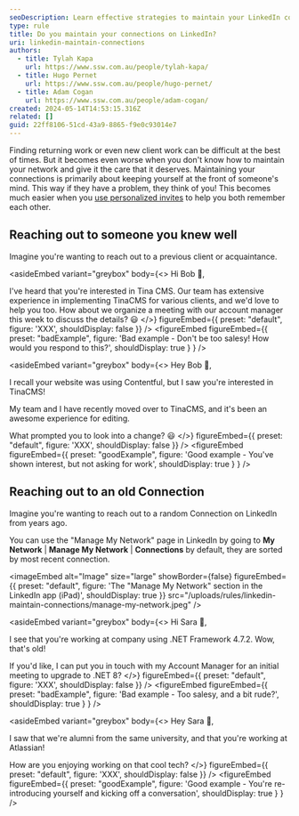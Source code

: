 ```yaml
---
seoDescription: Learn effective strategies to maintain your LinkedIn connections and enhance your professional networking.
type: rule
title: Do you maintain your connections on LinkedIn?
uri: linkedin-maintain-connections
authors:
  - title: Tylah Kapa
    url: https://www.ssw.com.au/people/tylah-kapa/
  - title: Hugo Pernet
    url: https://www.ssw.com.au/people/hugo-pernet/
  - title: Adam Cogan
    url: https://www.ssw.com.au/people/adam-cogan/
created: 2024-05-14T14:53:15.316Z
related: []
guid: 22ff8106-51cd-43a9-8865-f9e0c93014e7
---
```

Finding returning work or even new client work can be difficult at the best of times. But it becomes even worse when you don't know how to maintain your network and give it the care that it deserves.
Maintaining your connections is primarily about keeping yourself at the front of someone's mind. This way if they have a problem, they think of you!
This becomes much easier when you [use personalized invites](/linkedin-connect-with-people) to help you both remember each other.

## Reaching out to someone you knew well

Imagine you're wanting to reach out to a previous client or acquaintance.

<asideEmbed
  variant="greybox"
  body={<>
    Hi Bob 👋,

I've heard that you're interested in Tina CMS. Our team has extensive experience in implementing TinaCMS for various clients, and we'd love to help you too. How about we organize a meeting with our account manager this week to discuss the details? 😃
  </>}
  figureEmbed={{
    preset: "default",
    figure: 'XXX',
    shouldDisplay: false
  }}
/>
<figureEmbed figureEmbed={{
  preset: "badExample",
  figure: 'Bad example - Don\'t be too salesy! How would you respond to this?',
  shouldDisplay: true
} } />


<asideEmbed
  variant="greybox"
  body={<>
    Hey Bob 👋,

I recall your website was using Contentful, but I saw you're interested in TinaCMS!

My team and I have recently moved over to TinaCMS, and it's been an awesome experience for editing.

What prompted you to look into a change? 😃
  </>}
  figureEmbed={{
    preset: "default",
    figure: 'XXX',
    shouldDisplay: false
  }}
/>
<figureEmbed figureEmbed={{
  preset: "goodExample",
  figure: 'Good example - You\'ve shown interest, but not asking for work',
  shouldDisplay: true
} } />


## Reaching out to an old Connection

Imagine you're wanting to reach out to a random Connection on LinkedIn from years ago.

You can use the "Manage My Network" page in LinkedIn by going to **My Network** | **Manage My Network** | **Connections** by default, they are sorted by most recent connection.


<imageEmbed
  alt="Image"
  size="large"
  showBorder={false}
  figureEmbed={{
    preset: "default",
    figure: 'The "Manage My Network" section in the LinkedIn app (iPad)',
    shouldDisplay: true
  }}
  src="/uploads/rules/linkedin-maintain-connections/manage-my-network.jpeg"
/>

<asideEmbed
  variant="greybox"
  body={<>
    Hi Sara 👋,

I see that you're working at company using .NET Framework 4.7.2. Wow, that's old!

If you'd like, I can put you in touch with my Account Manager for an initial meeting to upgrade to .NET 8?
  </>}
  figureEmbed={{
    preset: "default",
    figure: 'XXX',
    shouldDisplay: false
  }}
/>
<figureEmbed figureEmbed={{
  preset: "badExample",
  figure: 'Bad example - Too salesy, and a bit rude?',
  shouldDisplay: true
} } />


<asideEmbed
  variant="greybox"
  body={<>
    Hey Sara 👋,

I saw that we're alumni from the same university, and that you're working at Atlassian!

How are you enjoying working on that cool tech?
  </>}
  figureEmbed={{
    preset: "default",
    figure: 'XXX',
    shouldDisplay: false
  }}
/>
<figureEmbed figureEmbed={{
  preset: "goodExample",
  figure: 'Good example - You\'re re-introducing yourself and kicking off a conversation',
  shouldDisplay: true
} } />
